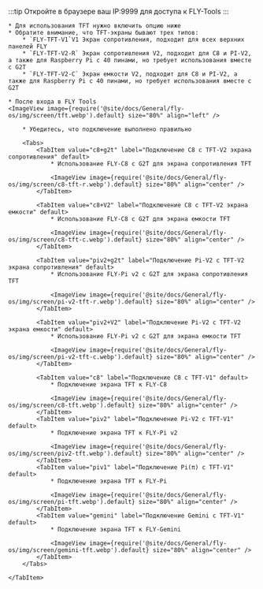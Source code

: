 :::tip
Откройте в браузере ваш IP:9999 для доступа к FLY-Tools
:::

    * Для использования TFT нужно включить опцию ниже
    * Обратите внимание, что TFT-экраны бывают трех типов:
        * `FLY-TFT-V1`V1 Экран сопротивления, подходит для всех верхних панелей FLY
        * `FLY-TFT-V2-R` Экран сопротивления V2, подходит для C8 и PI-V2, а также для Raspberry Pi с 40 пинами, но требует использования вместе с G2T
        * `FLY-TFT-V2-C` Экран емкости V2, подходит для C8 и PI-V2, а также для Raspberry Pi с 40 пинами, но требует использования вместе с G2T

    * После входа в FLY Tools
    <ImageView image={require('@site/docs/General/fly-os/img/screen/tft.webp').default} size="80%" align="left" />

<Tabs>
    <TabItem value="TFT" label="Подключение TFT" default>

        * Убедитесь, что подключение выполнено правильно

        <Tabs>
            <TabItem value="c8+g2t" label="Подключение C8 с TFT-V2 экрана сопротивления" default>
                * Использование FLY-C8 с G2T для экрана сопротивления TFT

                <ImageView image={require('@site/docs/General/fly-os/img/screen/c8-tft-r.webp').default} size="80%" align="center" />
            </TabItem>

            <TabItem value="c8+V2" label="Подключение C8 с TFT-V2 экрана емкости" default>
                * Использование FLY-C8 с G2T для экрана емкости TFT

                <ImageView image={require('@site/docs/General/fly-os/img/screen/c8-tft-c.webp').default} size="80%" align="center" />
            </TabItem>

            <TabItem value="piv2+g2t" label="Подключение Pi-V2 с TFT-V2 экрана сопротивления" default>
                * Использование FLY-Pi v2 с G2T для экрана сопротивления TFT

                <ImageView image={require('@site/docs/General/fly-os/img/screen/pi-v2-tft-r.webp').default} size="80%" align="center" />
            </TabItem>

            <TabItem value="piv2+V2" label="Подключение Pi-V2 с TFT-V2 экрана емкости" default>
                * Использование FLY-Pi v2 с G2T для экрана емкости TFT

                <ImageView image={require('@site/docs/General/fly-os/img/screen/pi-v2-tft-c.webp').default} size="80%" align="center" />
            </TabItem>

            <TabItem value="c8" label="Подключение C8 с TFT-V1" default>
                * Подключение экрана TFT к FLY-C8

                <ImageView image={require('@site/docs/General/fly-os/img/screen/c8-tft.webp').default} size="80%" align="center" />
            </TabItem>
            <TabItem value="piv2" label="Подключение Pi-V2 с TFT-V1" default>
                * Подключение экрана TFT к FLY-Pi v2

                <ImageView image={require('@site/docs/General/fly-os/img/screen/piv2-tft.webp').default} size="80%" align="center" />
            </TabItem>
            <TabItem value="piv1" label="Подключение Pi(π) с TFT-V1" default>
                * Подключение экрана TFT к FLY-Pi

                <ImageView image={require('@site/docs/General/fly-os/img/screen/pi-tft.webp').default} size="80%" align="center" />
            </TabItem>
            <TabItem value="gemini" label="Подключение Gemini с TFT-V1" default>
                * Подключение экрана TFT к FLY-Gemini
                
                <ImageView image={require('@site/docs/General/fly-os/img/screen/gemini-tft.webp').default} size="80%" align="center" />
            </TabItem>
        </Tabs>

    </TabItem>
</Tabs>